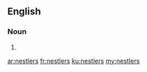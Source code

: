 ==English==

===Noun===
{{head|en|plural}}

# {{plural of|nestler|lang=en|nocat=1}}

[[ar:nestlers]]
[[fr:nestlers]]
[[ku:nestlers]]
[[my:nestlers]]